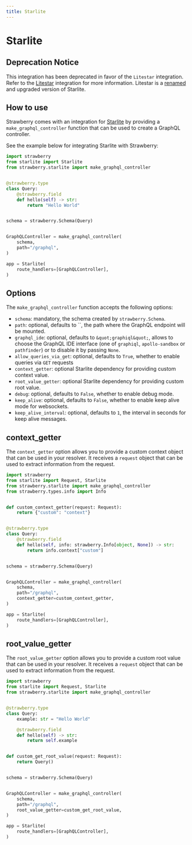 ```yaml
---
title: Starlite
---
```


# Starlite

## Deprecation Notice

This integration has been deprecated in favor of the `Litestar` integration.
Refer to the [Litestar](/docs/integrations/litestar) integration for more information.
Litestar is a
[renamed](https://litestar.dev/about/organization.html#litestar-and-starlite)
and upgraded version of Starlite.

## How to use

Strawberry comes with an integration for
[Starlite](https://starliteproject.dev/) by providing a
`make_graphql_controller` function that can be used to create a GraphQL
controller.

See the example below for integrating Starlite with Strawberry:

```python
import strawberry
from starlite import Starlite
from strawberry.starlite import make_graphql_controller


@strawberry.type
class Query:
    @strawberry.field
    def hello(self) -> str:
        return "Hello World"


schema = strawberry.Schema(Query)


GraphQLController = make_graphql_controller(
    schema,
    path="/graphql",
)

app = Starlite(
    route_handlers=[GraphQLController],
)
```

## Options

The `make_graphql_controller` function accepts the following options:

- `schema`: mandatory, the schema created by `strawberry.Schema`.
- `path`: optional, defaults to ``, the path where the GraphQL endpoint will be
  mounted.
- `graphql_ide`: optional, defaults to `&quot;graphiql&quot;`, allows to choose the
  GraphQL IDE interface (one of `graphiql`, `apollo-sandbox` or `pathfinder`) or
  to disable it by passing `None`.
- `allow_queries_via_get`: optional, defaults to `True`, whether to enable
  queries via `GET` requests
- `context_getter`: optional Starlite dependency for providing custom context
  value.
- `root_value_getter`: optional Starlite dependency for providing custom root
  value.
- `debug`: optional, defaults to `False`, whether to enable debug mode.
- `keep_alive`: optional, defaults to `False`, whether to enable keep alive mode
  for websockets.
- `keep_alive_interval`: optional, defaults to `1`, the interval in seconds for
  keep alive messages.

## context_getter

The `context_getter` option allows you to provide a custom context object that
can be used in your resolver. It receives a `request` object that can be used to
extract information from the request.

```python
import strawberry
from starlite import Request, Starlite
from strawberry.starlite import make_graphql_controller
from strawberry.types.info import Info


def custom_context_getter(request: Request):
    return {"custom": "context"}


@strawberry.type
class Query:
    @strawberry.field
    def hello(self, info: strawberry.Info[object, None]) -> str:
        return info.context["custom"]


schema = strawberry.Schema(Query)


GraphQLController = make_graphql_controller(
    schema,
    path="/graphql",
    context_getter=custom_context_getter,
)

app = Starlite(
    route_handlers=[GraphQLController],
)
```

## root_value_getter

The `root_value_getter` option allows you to provide a custom root value that
can be used in your resolver. It receives a `request` object that can be used to
extract information from the request.

```python
import strawberry
from starlite import Request, Starlite
from strawberry.starlite import make_graphql_controller


@strawberry.type
class Query:
    example: str = "Hello World"

    @strawberry.field
    def hello(self) -> str:
        return self.example


def custom_get_root_value(request: Request):
    return Query()


schema = strawberry.Schema(Query)


GraphQLController = make_graphql_controller(
    schema,
    path="/graphql",
    root_value_getter=custom_get_root_value,
)

app = Starlite(
    route_handlers=[GraphQLController],
)
```
